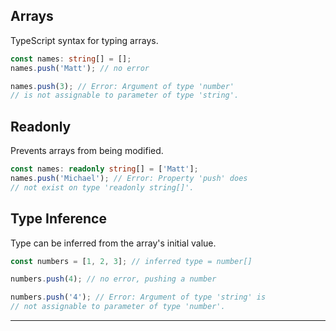 ## Arrays

TypeScript syntax for typing arrays.

```ts copy
const names: string[] = [];
names.push('Matt'); // no error

names.push(3); // Error: Argument of type 'number'
// is not assignable to parameter of type 'string'.
```

## Readonly

Prevents arrays from being modified.

```ts copy
const names: readonly string[] = ['Matt'];
names.push('Michael'); // Error: Property 'push' does
// not exist on type 'readonly string[]'.
```

## Type Inference

Type can be inferred from the array's initial value.

```ts copy
const numbers = [1, 2, 3]; // inferred type = number[]

numbers.push(4); // no error, pushing a number

numbers.push('4'); // Error: Argument of type 'string' is
// not assignable to parameter of type 'number'.
```

---

